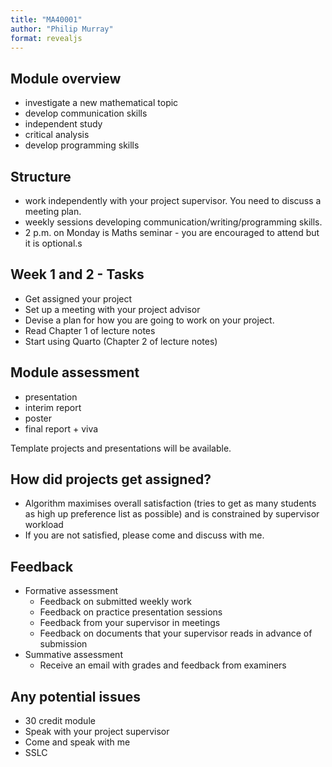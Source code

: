 ```yaml
---
title: "MA40001"
author: "Philip Murray"
format: revealjs
---
```


## Module overview

* investigate a new mathematical topic
* develop communication skills
* independent study
* critical analysis
* develop programming skills

##  Structure

* work independently with your project supervisor. You need to discuss a meeting plan.
* weekly sessions developing communication/writing/programming skills.
* 2 p.m. on Monday is Maths seminar - you are encouraged to attend but it is optional.s


##  Week 1 and 2 - Tasks

- Get assigned your project
- Set up a meeting with your project advisor
- Devise a plan for how you are going to work on your project.
- Read Chapter 1 of lecture notes
- Start using Quarto (Chapter 2 of lecture notes)

## Module assessment

* presentation
* interim report
* poster
* final report + viva

Template projects and presentations will be available.

## How did projects get assigned?

* Algorithm maximises overall satisfaction (tries to get as many students as high up preference list as possible) and is constrained by supervisor workload
* If you are not satisfied, please come and discuss with me.

## Feedback 

* Formative assessment
    * Feedback on submitted weekly work
    * Feedback on practice presentation sessions
    * Feedback from your supervisor in meetings
    * Feedback on documents that your supervisor reads in advance of submission
* Summative assessment
    * Receive an email with grades and feedback from examiners

## Any potential issues

* 30 credit module
* Speak with your project supervisor
* Come and speak with me
* SSLC

